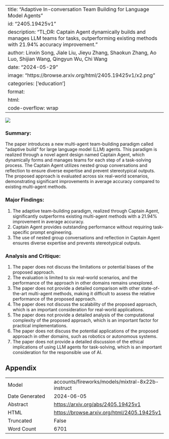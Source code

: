 
---
title: "Adaptive In-conversation Team Building for Language Model Agents"
id: "2405.19425v1"
description: "TL;DR: Captain Agent dynamically builds and manages LLM teams for tasks, outperforming existing methods with 21.94% accuracy improvement."
author: Linxin Song, Jiale Liu, Jieyu Zhang, Shaokun Zhang, Ao Luo, Shijian Wang, Qingyun Wu, Chi Wang
date: "2024-05-29"
image: "https://browse.arxiv.org/html/2405.19425v1/x2.png"
categories: ['education']
format:
  html:
    code-overflow: wrap
---

![](https://browse.arxiv.org/html/2405.19425v1/x2.png)

### Summary:

The paper introduces a new multi-agent team-building paradigm called "adaptive build" for large language model (LLM) agents. This paradigm is realized through a novel agent design named Captain Agent, which dynamically forms and manages teams for each step of a task-solving process. The Captain Agent utilizes nested group conversations and reflection to ensure diverse expertise and prevent stereotypical outputs. The proposed approach is evaluated across six real-world scenarios, demonstrating significant improvements in average accuracy compared to existing multi-agent methods.

### Major Findings:

1. The adaptive team-building paradigm, realized through Captain Agent, significantly outperforms existing multi-agent methods with a 21.94% improvement in average accuracy.
2. Captain Agent provides outstanding performance without requiring task-specific prompt engineering.
3. The use of nested group conversations and reflection in Captain Agent ensures diverse expertise and prevents stereotypical outputs.

### Analysis and Critique:

1. The paper does not discuss the limitations or potential biases of the proposed approach.
2. The evaluation is limited to six real-world scenarios, and the performance of the approach in other domains remains unexplored.
3. The paper does not provide a detailed comparison with other state-of-the-art multi-agent methods, making it difficult to assess the relative performance of the proposed approach.
4. The paper does not discuss the scalability of the proposed approach, which is an important consideration for real-world applications.
5. The paper does not provide a detailed analysis of the computational complexity of the proposed approach, which is an important factor for practical implementations.
6. The paper does not discuss the potential applications of the proposed approach in other domains, such as robotics or autonomous systems.
7. The paper does not provide a detailed discussion of the ethical implications of using LLM agents for task-solving, which is an important consideration for the responsible use of AI.

## Appendix

|          |          |
|----------|----------|
| Model     | accounts/fireworks/models/mixtral-8x22b-instruct       |
| Date Generated     | 2024-06-05       |
| Abstract | [https://arxiv.org/abs/2405.19425v1](https://arxiv.org/abs/2405.19425v1)        |
| HTML     | [https://browse.arxiv.org/html/2405.19425v1](https://browse.arxiv.org/html/2405.19425v1)       |
| Truncated       | False       |
| Word Count       | 6701       |